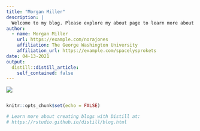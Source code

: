```yaml
---
title: "Morgan Miller"
description: |
  Welcome to my blog. Please explore my about page to learn more about me, and get to know my past analysis projects.
author:
  - name: Morgan Miller 
    url: https://example.com/norajones
    affiliation: The George Washington University
    affiliation_url: https://example.com/spacelysprokets
date: 04-13-2021
output:
  distill::distill_article:
    self_contained: false
---
```


![](images/eyJidWNrZXQiOiJ2aXN1YWxzb2NpZXR5LXVwbG9hZHMiLCJrZXkiOiIzNTY5Mi8yYjZlNjRiOS1iZWU2LTQyYzUtYTMxZC0xOGQ1ZGIxYThhN2IiLCJlZGl0cyI6eyJyZXNpemUiOnsid2lkdGgiOjEwMDB9fX0=.webp)

```r



```

```r
knitr::opts_chunk$set(echo = FALSE)

# Learn more about creating blogs with Distill at:
# https://rstudio.github.io/distill/blog.html

```
